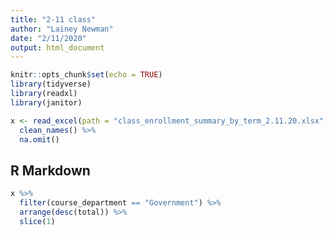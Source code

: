 ```yaml
---
title: "2-11 class"
author: "Lainey Newman"
date: "2/11/2020"
output: html_document
---
```


```r
knitr::opts_chunk$set(echo = TRUE)
library(tidyverse)
library(readxl)
library(janitor)

x <- read_excel(path = "class_enrollment_summary_by_term_2.11.20.xlsx", skip =3) %>%
  clean_names() %>%
  na.omit()

```

## R Markdown

```r

x %>%
  filter(course_department == "Government") %>%
  arrange(desc(total)) %>%
  slice(1)

```